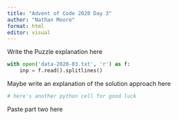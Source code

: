 ```yaml
---
title: "Advent of Code 2020 Day 3"
author: "Nathan Moore"
format: html
editor: visual
---
```


Write the Puzzle explanation here

```python

with open('data-2020-03.txt', 'r') as f:
    inp = f.read().splitlines()

```

Maybe write an explanation of the solution approach here

```python
# here's another python cell for good luck

```

Paste part two here
